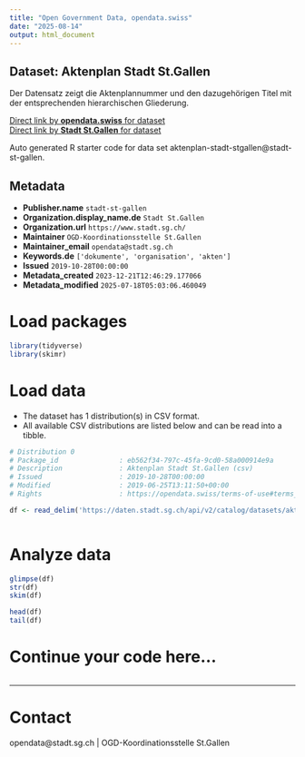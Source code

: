 ```yaml
---
title: "Open Government Data, opendata.swiss"
date: "2025-08-14"
output: html_document
---
```


## Dataset: Aktenplan Stadt St.Gallen

Der Datensatz zeigt die Aktenplannummer und den dazugehörigen Titel mit der entsprechenden hierarchischen Gliederung.

[Direct link by **opendata.swiss** for dataset](https://opendata.swiss/de/dataset/aktenplan-stadt-st-gallen)<br>
[Direct link by **Stadt St.Gallen** for dataset](https://daten.stadt.sg.ch/explore/dataset/aktenplan-stadt-stgallen/)

Auto generated R starter code for data set aktenplan-stadt-stgallen@stadt-st-gallen.

## Metadata

- **Publisher.name** `stadt-st-gallen`
- **Organization.display_name.de** `Stadt St.Gallen`
- **Organization.url** `https://www.stadt.sg.ch/`
- **Maintainer** `OGD-Koordinationsstelle St.Gallen`
- **Maintainer_email** `opendata@stadt.sg.ch`
- **Keywords.de** `['dokumente', 'organisation', 'akten']`
- **Issued** `2019-10-28T00:00:00`
- **Metadata_created** `2023-12-21T12:46:29.177066`
- **Metadata_modified** `2025-07-18T05:03:06.460049`


# Load packages

```r

library(tidyverse)
library(skimr)

```

# Load data

-   The dataset has 1 distribution(s) in CSV format.
-   All available CSV distributions are listed below and can be read into a tibble.

```r

# Distribution 0
# Package_id               : eb562f34-797c-45fa-9cd0-58a000914e9a
# Description              : Aktenplan Stadt St.Gallen (csv)
# Issued                   : 2019-10-28T00:00:00
# Modified                 : 2019-06-25T13:11:50+00:00
# Rights                   : https://opendata.swiss/terms-of-use#terms_by

df <- read_delim('https://daten.stadt.sg.ch/api/v2/catalog/datasets/aktenplan-stadt-stgallen/exports/csv?use_labels=true')



```

# Analyze data

```r

glimpse(df)
str(df)
skim(df)

head(df)
tail(df)

```

# Continue your code here...

```r

```

------------------------------------------------------------------------

# Contact

opendata@stadt.sg.ch | OGD-Koordinationsstelle St.Gallen
